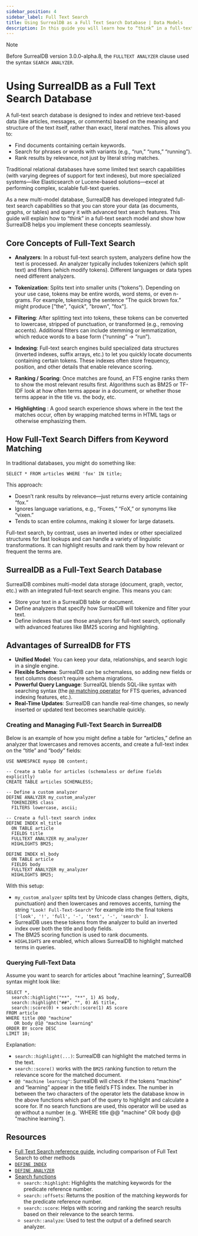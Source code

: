 ```yaml
---
sidebar_position: 4
sidebar_label: Full Text Search
title: Using SurrealDB as a Full Text Search Database | Data Models
description: In this guide you will learn how to “think” in a full-text search model and show how SurrealDB helps you implement these concepts seamlessly.
---
```


> [!NOTE]
> Before SurrealDB version 3.0.0-alpha.8, the `FULLTEXT ANALYZER` clause used the syntax `SEARCH ANALYZER`.

# Using SurrealDB as a Full Text Search Database

A full-text search database is designed to index and retrieve text-based data (like articles, messages, or comments) based on the meaning and structure of the text itself, rather than exact, literal matches. This allows you to:

* Find documents containing certain keywords.
* Search for phrases or words with variants (e.g., “run,” “runs,” “running”).
* Rank results by relevance, not just by literal string matches.

Traditional relational databases have some limited text search capabilities (with varying degrees of support for text indexes), but more specialized systems—like Elasticsearch or Lucene-based solutions—excel at performing complex, scalable full-text queries.

As a new multi-model database, SurrealDB has developed integrated full-text search capabilities so that you can store your data (as documents, graphs, or tables) and query it with advanced text search features. This guide will explain how to “think” in a full-text search model and show how SurrealDB helps you implement these concepts seamlessly.

## Core Concepts of Full-Text Search

- **Analyzers**: In a robust full-text search system, analyzers define how the text is processed. An analyzer typically includes tokenizers (which split text) and filters (which modify tokens). Different languages or data types need different analyzers.

- **Tokenization**: Splits text into smaller units (“tokens”). Depending on your use case, tokens may be entire words, word stems, or even n-grams. For example, tokenizing the sentence “The quick brown fox.” might produce ["the", "quick", "brown", "fox"].

- **Filtering**: After splitting text into tokens, these tokens can be converted to lowercase, stripped of punctuation, or transformed (e.g., removing accents). Additional filters can include stemming or lemmatization, which reduce words to a base form (“running” -> “run”).

- **Indexing**: Full-text search engines build specialized data structures (inverted indexes, suffix arrays, etc.) to let you quickly locate documents containing certain tokens. These indexes often store frequency, position, and other details that enable relevance scoring.


- **Ranking / Scoring**: Once matches are found, an FTS engine ranks them to show the most relevant results first. Algorithms such as BM25 or TF-IDF look at how often terms appear in a document, or whether those terms appear in the title vs. the body, etc.

- **Highlighting** : A good search experience shows where in the text the matches occur, often by wrapping matched terms in HTML tags or otherwise emphasizing them.

## How Full-Text Search Differs from Keyword Matching

In traditional databases, you might do something like:

```surql
SELECT * FROM articles WHERE 'fox' IN title;
```

This approach:

- Doesn’t rank results by relevance—just returns every article containing “fox.”
- Ignores language variations, e.g., “Foxes,” “FoX,” or synonyms like “vixen.”
- Tends to scan entire columns, making it slower for large datasets.

Full-text search, by contrast, uses an inverted index or other specialized structures for fast lookups and can handle a variety of linguistic transformations. It can highlight results and rank them by how relevant or frequent the terms are.


## SurrealDB as a Full-Text Search Database
SurrealDB combines multi-model data storage (document, graph, vector, etc.) with an integrated full-text search engine. This means you can:

- Store your text in a SurrealDB table or document.
- Define analyzers that specify how SurrealDB will tokenize and filter your text.
- Define indexes that use those analyzers for full-text search, optionally with advanced features like BM25 scoring and highlighting.

## Advantages of SurrealDB for FTS

- **Unified Model**: You can keep your data, relationships, and search logic in a single engine.
- **Flexible Schema**: SurrealDB can be schemaless, so adding new fields or text columns doesn’t require schema migrations.
- **Powerful Query Language**: SurrealQL blends SQL-like syntax with searching syntax (the [`@@` matching operator](/docs/surrealql/operators#matches) for FTS queries, advanced indexing features, etc.).
- **Real-Time Updates**: SurrealDB can handle real-time changes, so newly inserted or updated text becomes searchable quickly.


### Creating and Managing Full-Text Search in SurrealDB
Below is an example of how you might define a table for “articles,” define an analyzer that lowercases and removes accents, and create a full-text index on the “title” and “body” fields:

```surql
USE NAMESPACE myapp DB content;

-- Create a table for articles (schemaless or define fields explicitly)
CREATE TABLE articles SCHEMALESS;

-- Define a custom analyzer
DEFINE ANALYZER my_custom_analyzer
  TOKENIZERS class
  FILTERS lowercase, ascii;

-- Create a full-text search index
DEFINE INDEX ml_title 
  ON TABLE article 
  FIELDS title 
  FULLTEXT ANALYZER my_analyzer 
  HIGHLIGHTS BM25;

DEFINE INDEX ml_body 
  ON TABLE article 
  FIELDS body 
  FULLTEXT ANALYZER my_analyzer 
  HIGHLIGHTS BM25;
```
With this setup:

- `my_custom_analyzer` splits text by Unicode class changes (letters, digits, punctuation) and then lowercases and removes accents, turning the string `"Look! Full-Text-Search"` for example into the final tokens `['look', '!', 'full', '-', 'text', '-', 'search' ]`.
- SurrealDB uses these tokens from the analyzer to build an inverted index over both the title and body fields.
- The BM25 scoring function is used to rank documents.
- `HIGHLIGHTS` are enabled, which allows SurrealDB to highlight matched terms in queries.

### Querying Full-Text Data

Assume you want to search for articles about “machine learning”, SurrealDB syntax might look like:

```surql
SELECT *,
  search::highlight("**", "**", 1) AS body,
  search::highlight("##", "", 0) AS title,
  search::score(0) + search::score(1) AS score
FROM article
WHERE title @0@ "machine"
   OR body @1@ "machine learning"
ORDER BY score DESC
LIMIT 10;
```

Explanation:

- `search::highlight(...)`: SurrealDB can highlight the matched terms in the text.
- `search::score()` works with the `BM25` ranking function to return the relevance score for the matched document.
- `@@ "machine learning"`: SurrealDB will check if the tokens “machine” and “learning” appear in the title field’s FTS index. The number in between the two characters of the operator lets the database know in the above functions which part of the query to highlight and calculate a score for. If no search functions are used, this operator will be used as `@@` without a number (e.g. `WHERE title @@ "machine" OR body @@ "machine learning").

## Resources 

- [Full Text Search reference guide](/docs/surrealdb/reference-guide/full-text-search), including comparison of Full Text Search to other methods
- [`DEFINE INDEX`](/docs/surrealql/statements/define/indexes)
- [`DEFINE ANALYZER`](/docs/surrealql/statements/define/analyzer)
- [Search functions](/docs/surrealql/functions/database/search)
    - `search::highlight`: Highlights the matching keywords for the predicate reference number.
    - `search::offsets`: Returns the position of the matching keywords for the predicate reference number.
    - `search::score`: Helps with scoring and ranking the search results based on their relevance to the search terms.
    - `search::analyze`: Used to test the output of a defined search analyzer.
